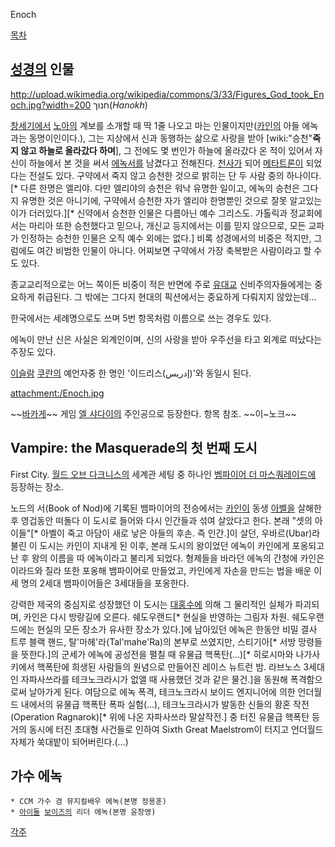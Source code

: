 Enoch

[[목차]]
== [[성경]]의 인물 ==
http://upload.wikimedia.org/wikipedia/commons/3/33/Figures_God_took_Enoch.jpg?width=200
חנוך(''Hanokh'')

[[창세기]]에서 [[노아]]의 계보를 소개할 때 딱 1줄 나오고 마는 인물이지만([[카인]]의 아들 에녹과는 동명이인이다.), 그는 지상에서 신과 동행하는 삶으로 사랑을 받아 [wiki:"승천"'''죽지 않고 하늘로 올라갔다 하며'''], 그 전에도 몇 번인가 하늘에 올라갔다 온 적이 있어서 자신이 하늘에서 본 것을 써서 [[에녹서]]를 남겼다고 전해진다. [[천사]]가 되어 [[메타트론]]이 되었다는 전설도 있다. 구약에서 죽지 않고 승천한 것으로 밝히는 단 두 사람 중의 하나이다.[* 다른 한명은 엘리야. 다만 엘리야의 승천은 워낙 유명한 일이고, 에녹의 승천은 그다지 유명한 것은 아니기에, 구약에서 승천한 자가 엘리야 한명뿐인 것으로 잘못 알고있는 이가 더러있다.][* 신약에서 승천한 인물은 다름아닌 예수 그리스도. 가톨릭과 정교회에서는 마리아 또한 승천했다고 믿으나, 개신교 등지에서는 이를 믿지 않으므로, 모든 교파가 인정하는 승천한 인물은 오직 예수 외에는 없다.] 비록 성경에서의 비중은 적지만, 그럼에도 여간 비범한 인물이 아니다. 어찌보면 구약에서 가장 축복받은 사람이라고 할 수도 있다.

종교교리적으로는 어느 쪽이든 비중이 적은 반면에 주로 [[유대교]] 신비주의자들에게는 중요하게 취급된다. 그 밖에는 그다지 현대의 픽션에서는 중요하게 다뤄지지 않았는데...

한국에서는 세례명으로도 쓰며 5번 항목처럼 이름으로 쓰는 경우도 있다.

에녹이 만난 신은 사실은 외계인이며, 신의 사랑을 받아 우주선을 타고 외계로 떠났다는 주장도 있다.

[[이슬람]] [[쿠란]]의 예언자중 한 명인 '이드리스(إدريس)'와 동일시 된다.

attachment:/Enoch.jpg

~~[[바카게]]~~ 게임 [[엘 샤다이]]의 주인공으로 등장한다. 항목 참조. ~~이~노크~~
== Vampire: the Masquerade의 첫 번째 도시 ==
First City. [[월드 오브 다크니스]]의 세계관 세팅 중 하나인 [[벰파이어 더 마스쿼레이드]]에 등장하는 장소.

노드의 서(Book of Nod)에 기록된 뱀파이어의 전승에서는 [[카인]]이 동생 [[아벨]]을 살해한 후 영겁동안 떠돌다 이 도시로 들어와 다시 인간들과 섞여 살았다고 한다. 본래 "셋의 아이들"[* 아벨이 죽고 아담이 새로 낳은 아들의 후손. 즉 인간.]이 살던, 우바르(Ubar)라 불린 이 도시는 카인이 지내게 된 이후, 본래 도시의 왕이었던 에녹이 카인에게 포옹되고 난 후 왕의 이름을 따 에녹이라고 불리게 되었다. 형제들을 바라던 에녹의 간청에 카인은 이라드와 질라 또한 포옹해 뱀파이어로 만들었고, 카인에게 자손을 만드는 법을 배운 이 세 명의 2세대 뱀파이어들은 3세대들을 포옹한다.

강력한 제국의 중심지로 성장했던 이 도시는 [[대홍수]]에 의해 그 물리적인 실체가 파괴되며, 카인은 다시 방랑길에 오른다. 쉐도우랜드[* 현실을 반영하는 그림자 차원. 쉐도우랜드에는 현실의 모든 장소가 유사한 장소가 있다.]에 남아있던 에녹은 한동안 비밀 결사 트루 블랙 핸드, 탈'마헤'라(Tal'mahe'Ra)의 본부로 쓰였지만, 스티기아[* 서방 망령들을 뜻한다.]의 군세가 에녹에 공성전을 펼칠 때 유물급 핵폭탄(...)[* 히로시마와 나가사키에서 핵폭탄에 희생된 사람들의 원념으로 만들어진 레이스 뉴트런 밤. 라브노스 3세대인 자파사쓰라를 테크노크라시가 없앨 때 사용했던 것과 같은 물건.]을 동원해 폭격함으로써 날아가게 된다. 여담으로 에녹 폭격, 테크노크라시 보이드 엔지니어에 의한 언더월드 내에서의 유물급 핵폭탄 폭파 실험(...), 테크노크라시가 발동한 신들의 황혼 작전(Operation Ragnarok)[* 위에 나온 자파사쓰라 말살작전.] 중 터진 유물급 핵폭탄 등 거의 동시에 터진 초대형 사건들로 인하여 Sixth Great Maelstrom이 터지고 언더월드 자체가 쑥대밭이 되어버린다.(...)

== 가수 에녹 ==
 * CCM 가수 겸 뮤지컬배우 에녹(본명 정용훈)
 * [[아이돌]] [[보이즈]]의 리더 에녹(본명 윤창영)
[[각주]]
